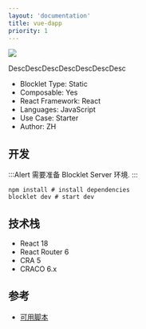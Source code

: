 ```yaml
---
layout: 'documentation'
title: vue-dapp
priority: 1
---
```


![](./images/vue-dapp.png)

DescDescDescDescDescDescDesc

- Blocklet Type: Static
- Composable: Yes
- React	Framework: React
- Languages: JavaScript	
- Use Case: Starter
- Author: ZH				

## 开发

:::Alert
需要准备 Blocklet Server 环境.
:::

```shell
npm install # install dependencies
blocklet dev # start dev
```


## 技术栈

- React 18
- React Router 6
- CRA 5
- CRACO 6.x

## 参考

- [可用脚本](/available-scripts)
